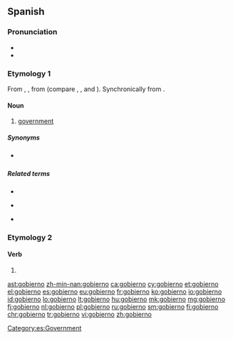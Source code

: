 ==Spanish==

===Pronunciation===
* {{IPA|/ɡoˈβjeɾ.no/|lang=es}}
* {{rhymes|eɾno|lang=es}}

===Etymology 1===
From {{etyl|osp|es}} {{term|gouierno|lang=osp}}, {{term|gouernio|lang=osp}}, from {{term|gouernar|lang=es||to govern}} (compare {{etyl|ca|-}} {{term|govern|lang=ca}}, {{etyl|gl|-}} {{term|goberno|lang=gl}}, {{etyl|it|-}} {{term|governo|lang=it}} and {{etyl|pt|-}} {{term|governo|lang=pt}}). Synchronically from {{term|gobernar|lang=es||to govern}}.

====Noun====
{{es-noun|m}}

# [[government]]

=====Synonyms=====
* {{l|es|gobernamiento|g=m}} {{qualifier|rare}}

=====Related terms=====
{{top3}}
* {{l|es|gobernación}}
{{mid3}}
* {{l|es|gobernador}}
{{mid3}}
* {{l|es|gobernanza}}
{{bottom}}

===Etymology 2===

====Verb====
{{es-verb-form|gobernar}}

# {{es-verb form of|person=first-person|number=singular|tense=present|mood=indicative|ending=ar|gobernar}}

[[Category:es:Government]]

[[ast:gobierno]]
[[zh-min-nan:gobierno]]
[[ca:gobierno]]
[[cy:gobierno]]
[[et:gobierno]]
[[el:gobierno]]
[[es:gobierno]]
[[eu:gobierno]]
[[fr:gobierno]]
[[ko:gobierno]]
[[io:gobierno]]
[[id:gobierno]]
[[lo:gobierno]]
[[lt:gobierno]]
[[hu:gobierno]]
[[mk:gobierno]]
[[mg:gobierno]]
[[fj:gobierno]]
[[nl:gobierno]]
[[pl:gobierno]]
[[ru:gobierno]]
[[sm:gobierno]]
[[fi:gobierno]]
[[chr:gobierno]]
[[tr:gobierno]]
[[vi:gobierno]]
[[zh:gobierno]]